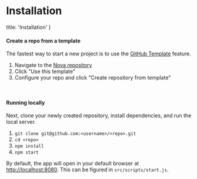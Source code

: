 # Installation

  title: 'Installation'
}

#### Create a repo from a template

The fastest way to start a new project is to use the [GitHub Template](https://help.github.com/en/github/creating-cloning-and-archiving-repositories/creating-a-repository-from-a-template) feature.

1. Navigate to the [Nova repository](https://github.com/RyanWarner/nova)
1. Click "Use this template"
1. Configure your repo and click "Create repository from template"

<br />

#### Running locally

Next, clone your newly created repository, install dependencies, and run the local server.

1. `git clone git@github.com:<username>/<repo>.git`
1. `cd <repo>`
1. `npm install`
1. `npm start`

By default, the app will open in your default browser at [http://localhost:8080](http://localhost:8080). This can be figured in `src/scripts/start.js`.
